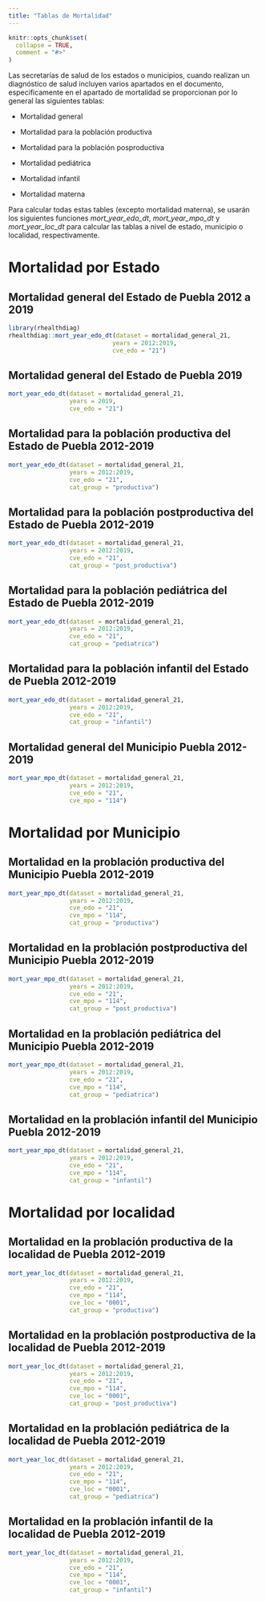 ---
title: "Tablas de Mortalidad"
---

```{r, include = FALSE}
knitr::opts_chunk$set(
  collapse = TRUE,
  comment = "#>"
)
```

Las secretarías de salud de los estados o municipios, cuando realizan un diagnóstico de salud incluyen varios apartados en el documento, especificamente en el apartado de mortalidad se proporcionan por lo general las siguientes tablas:

  - Mortalidad general
 
  - Mortalidad para la población productiva
 
  - Mortalidad para la población posproductiva
  
  - Mortalidad pediátrica
  
  - Mortalidad infantil
  
  - Mortalidad materna


Para calcular todas estas tables (excepto mortalidad materna), se usarán los siguientes funciones *mort_year_edo_dt*, *mort_year_mpo_dt* y *mort_year_loc_dt* para calcular las tablas a nivel de estado, municipio o localidad, respectivamente.


# Mortalidad por Estado

## Mortalidad general del Estado de Puebla 2012 a 2019
```{r}
library(rhealthdiag)
rhealthdiag::mort_year_edo_dt(dataset = mortalidad_general_21,
                             years = 2012:2019, 
                             cve_edo = "21")
```


## Mortalidad general del Estado de Puebla 2019

```{r}
mort_year_edo_dt(dataset = mortalidad_general_21,
                 years = 2019, 
                 cve_edo = "21")
```


## Mortalidad para la población productiva del Estado de Puebla 2012-2019

```{r}
mort_year_edo_dt(dataset = mortalidad_general_21,
                 years = 2012:2019, 
                 cve_edo = "21", 
                 cat_group = "productiva")
```


## Mortalidad para la población postproductiva del Estado de Puebla 2012-2019

```{r}
mort_year_edo_dt(dataset = mortalidad_general_21,
                 years = 2012:2019, 
                 cve_edo = "21", 
                 cat_group = "post_productiva")
```



## Mortalidad para la población pediátrica del Estado de Puebla 2012-2019

```{r}
mort_year_edo_dt(dataset = mortalidad_general_21,
                 years = 2012:2019, 
                 cve_edo = "21", 
                 cat_group = "pediatrica")
```


## Mortalidad para la población infantil del Estado de Puebla 2012-2019

```{r}
mort_year_edo_dt(dataset = mortalidad_general_21,
                 years = 2012:2019, 
                 cve_edo = "21", 
                 cat_group = "infantil")
```


## Mortalidad general del Municipio Puebla 2012-2019

```{r}
mort_year_mpo_dt(dataset = mortalidad_general_21,
                 years = 2012:2019, 
                 cve_edo = "21",
                 cve_mpo = "114")
```

# Mortalidad por Municipio

## Mortalidad en la problación productiva del Municipio Puebla 2012-2019

```{r}
mort_year_mpo_dt(dataset = mortalidad_general_21,
                 years = 2012:2019, 
                 cve_edo = "21",
                 cve_mpo = "114",
                 cat_group = "productiva")
```


## Mortalidad en la problación postproductiva del Municipio Puebla 2012-2019

```{r}
mort_year_mpo_dt(dataset = mortalidad_general_21,
                 years = 2012:2019, 
                 cve_edo = "21",
                 cve_mpo = "114",
                 cat_group = "post_productiva")
```


## Mortalidad en la problación pediátrica del Municipio Puebla 2012-2019

```{r}
mort_year_mpo_dt(dataset = mortalidad_general_21,
                 years = 2012:2019, 
                 cve_edo = "21",
                 cve_mpo = "114",
                 cat_group = "pediatrica")
```


## Mortalidad en la problación infantil del Municipio Puebla 2012-2019

```{r}
mort_year_mpo_dt(dataset = mortalidad_general_21,
                 years = 2012:2019, 
                 cve_edo = "21",
                 cve_mpo = "114",
                 cat_group = "infantil")
```

# Mortalidad por localidad

## Mortalidad en la problación productiva de la localidad de Puebla 2012-2019

```{r}
mort_year_loc_dt(dataset = mortalidad_general_21,
                 years = 2012:2019, 
                 cve_edo = "21",
                 cve_mpo = "114",
                 cve_loc = "0001",
                 cat_group = "productiva")
```


## Mortalidad en la problación postproductiva de la localidad de Puebla 2012-2019

```{r}
mort_year_loc_dt(dataset = mortalidad_general_21,
                 years = 2012:2019, 
                 cve_edo = "21",
                 cve_mpo = "114",
                 cve_loc = "0001",
                 cat_group = "post_productiva")
```


## Mortalidad en la problación pediátrica de la localidad de Puebla 2012-2019

```{r}
mort_year_loc_dt(dataset = mortalidad_general_21,
                 years = 2012:2019, 
                 cve_edo = "21",
                 cve_mpo = "114",
                 cve_loc = "0001",
                 cat_group = "pediatrica")
```


## Mortalidad en la problación infantil de la localidad de Puebla 2012-2019

```{r}
mort_year_loc_dt(dataset = mortalidad_general_21,
                 years = 2012:2019, 
                 cve_edo = "21",
                 cve_mpo = "114",
                 cve_loc = "0001",
                 cat_group = "infantil")
```


